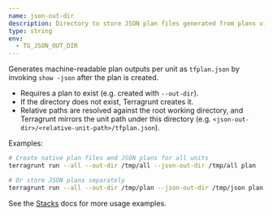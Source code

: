 ```yaml
---
name: json-out-dir
description: Directory to store JSON plan files generated from plans via show -json.
type: string
env:
  - TG_JSON_OUT_DIR
---
```


Generates machine-readable plan outputs per unit as `tfplan.json` by invoking `show -json` after the plan is created.

- Requires a plan to exist (e.g. created with `--out-dir`).
- If the directory does not exist, Terragrunt creates it.
- Relative paths are resolved against the root working directory, and Terragrunt mirrors the unit path under this directory (e.g. `<json-out-dir>/<relative-unit-path>/tfplan.json`).

Examples:

```bash
# Create native plan files and JSON plans for all units
terragrunt run --all --out-dir /tmp/all --json-out-dir /tmp/all plan

# Or store JSON plans separately
terragrunt run --all --out-dir /tmp/plan --json-out-dir /tmp/json plan
```

See the [Stacks](/docs/features/stacks) docs for more usage examples.



